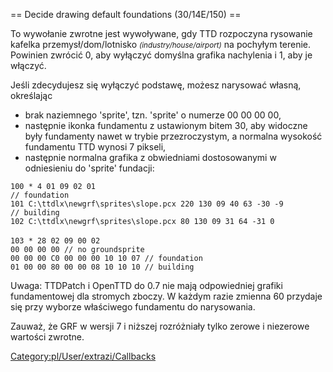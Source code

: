 <noinclude>{{pl/Development/NewGRF/inne strony|en=newgrf-specs.tt-wiki.net/wiki/Callback:_Decide_drawing_default_foundations|pl=pl/Development/NewGRF/NFO Specs/Callback/Decide drawing default foundations}}
</noinclude>== Decide drawing default foundations (30/14E/150) ==

To wywołanie zwrotne jest wywoływane, gdy TTD rozpoczyna rysowanie kafelka przemysł/dom/lotnisko <small>''(industry/house/airport)''</small> na pochyłym terenie. Powinien zwrócić 0, aby wyłączyć
domyślna grafika nachylenia i 1, aby je włączyć.

Jeśli zdecydujesz się wyłączyć podstawę, możesz narysować własną, określając

* brak naziemnego 'sprite', tzn. 'sprite' o numerze 00 00 00 00,
* następnie ikonka fundamentu z ustawionym bitem 30, aby widoczne były fundamenty nawet w trybie przezroczystym, a normalna wysokość fundamentu TTD wynosi 7 pikseli,
* następnie normalna grafika z obwiedniami dostosowanymi w odniesieniu do 'sprite' fundacji: 

 100 * 4 01 09 02 01
 // foundation
 101 C:\ttdlx\newgrf\sprites\slope.pcx 220 130 09 40 63 -30 -9
 // building
 102 C:\ttdlx\newgrf\sprites\slope.pcx 80 130 09 31 64 -31 0
 
 103 * 28 02 09 00 02
 00 00 00 00 // no groundsprite
 00 00 00 C0 00 00 00 10 10 07 // foundation
 01 00 00 80 00 00 08 10 10 10 // building

{{pl/Development/NewGRF/ttdp|}} Uwaga: TTDPatch i OpenTTD do 0.7 nie mają odpowiedniej grafiki fundamentowej dla stromych zboczy. W każdym razie zmienna 60 przydaje się przy wyborze właściwego fundamentu do narysowania.

{{pl/Development/NewGRF/grfTill|7}} Zauważ, że GRF w wersji 7 i niższej rozróżniały tylko zerowe i niezerowe wartości zwrotne.

<!--[[Category:Callbacks]]-->[[Category:pl/User/extrazi/Callbacks]]